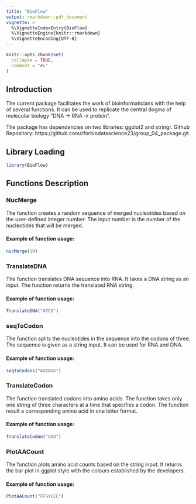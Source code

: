 ```yaml
---
title: "BioFlow"
output: rmarkdown::pdf_document
vignette: >
  %\VignetteIndexEntry{BioFlow}
  %\VignetteEngine{knitr::rmarkdown}
  %\VignetteEncoding{UTF-8}
---
```


```r
knitr::opts_chunk$set(
  collapse = TRUE,
  comment = "#>"
)
```

## Introduction

The current package facilitates the work of bioinformaticians with the help of several functions. It can be used to replicate the central dogma of molecular biology "DNA -\> RNA -\> protein".

The package has dependencies on two libraries: ggplot2 and stringr.
Github Repository: https://github.com/rforbiodatascience23/group_04_package.git

## Library Loading

```r
library(BioFlow)
```

## Functions Description

### NucMerge

The function creates a random sequence of merged nucleotides based on the user-defined integer number. The input number is the number of the nucleotides that will be merged.

#### Example of function usage:

```r
nucMerge(10)
```

### TranslateDNA

The function translates DNA sequence into RNA. It takes a DNA string as an input. The function returns the translated RNA string.

#### Example of function usage:

```r
TranslateDNA("ATCG")
```

### seqToCodon

The function splits the nucleotides in the sequence into the codons of three. The sequence is given as a string input. It can be used for RNA and DNA.

#### Example of function usage:

```r
seqToCodons("AUGAGG")
```

### TranslateCodon

The function translated codons into amino acids. The function takes only one string of three characters at a time that specifies a codon. The function result a corresponding amino acid in one letter format.

#### Example of function usage:

```r
TranslateCodon("UUU")
```

### PlotAACount

The function plots amino acid counts based on the string input. It returns the bar plot in ggplot style with the colours established by the developers.

#### Example of function usage:

```r
PlotAACount("FFSYCCC")
```
